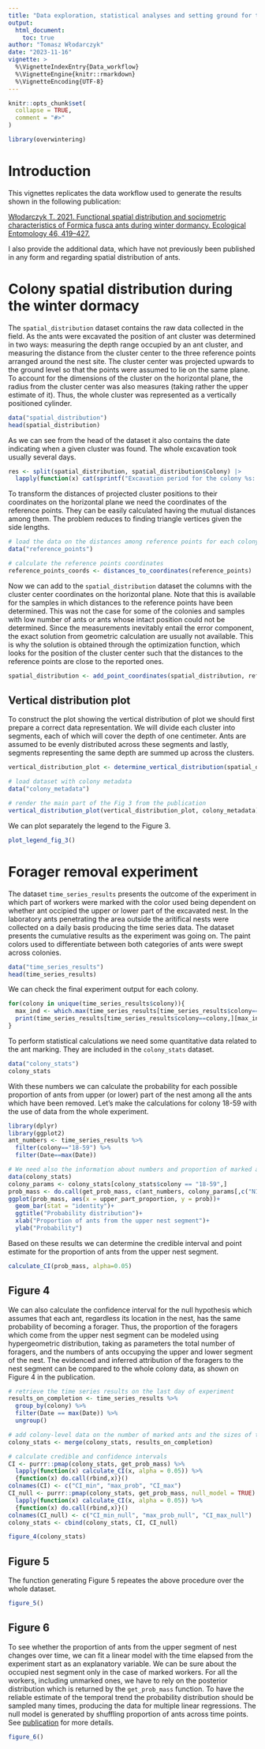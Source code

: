 ```yaml
---
title: "Data exploration, statistical analyses and setting ground for the plots"
output: 
  html_document:
    toc: true
author: "Tomasz Włodarczyk"
date: "2023-11-16"
vignette: >
  %\VignetteIndexEntry{Data_workflow}
  %\VignetteEngine{knitr::rmarkdown}
  %\VignetteEncoding{UTF-8}
---
```


```r
knitr::opts_chunk$set(
  collapse = TRUE,
  comment = "#>"
)
```

```r
library(overwintering)
```

# Introduction
This vignettes replicates the data workflow used to generate the results shown in the following publication:

[Włodarczyk T. 2021. Functional spatial distribution and sociometric characteristics of Formica fusca ants during winter dormancy. Ecological Entomology 46, 419–427.](https://resjournals.onlinelibrary.wiley.com/doi/10.1111/een.12983)

I also provide the additional data, which have not previously been published in any form and regarding spatial distribution of ants.

# Colony spatial distribution during the winter dormacy
The `spatial_distribution` dataset contains the raw data collected in the field. As the ants were excavated the position of ant cluster was determined in two ways: measuring the depth range occupied by an ant cluster, and measuring the distance from the cluster center to the three reference points arranged around the nest site. The cluster center was  projected upwards to the ground level so that the points were assumed to lie on the same plane. To account for the dimensions of the cluster on the horizontal plane, the radius from the cluster center was also measures (taking rather the upper estimate of it). Thus, the whole cluster was represented as a vertically positioned cylinder. 

```r
data("spatial_distribution")
head(spatial_distribution)
```

As we can see from the head of the dataset it also contains the date indicating when a given cluster was found. The whole excavation took usually several days.

```r
res <- split(spatial_distribution, spatial_distribution$Colony) |>
  lapply(function(x) cat(sprintf("Excavation period for the colony %s: %d days\n", x$Colony[1], as.integer(max(x$Date)-min(x$Date)+1))))

```

To transform the distances of projected cluster positions to their coordinates on the horizontal plane we need the coordinates of the reference points. They can be easily calculated having the mutual distances among them. The problem reduces to finding triangle vertices given the side lengths. 

```r
# load the data on the distances among reference points for each colony
data("reference_points")

# calculate the reference points coordinates
reference_points_coords <- distances_to_coordinates(reference_points)
```

Now we can add to the `spatial_distribution` dataset the columns with the cluster center coordinates on the horizontal plane. Note that this is available for the samples in which distances to the reference points have been determined. This was not the case for some of the colonies and samples with low number of ants or ants whose intact position could not be determined. Since the measurements inevitably entail the error component, the exact solution from geometric calculation are usually not available. This is why the solution is obtained through the optimization function, which looks for the position of the cluster center such that the distances to the reference points are close to the reported ones. 

```r
spatial_distribution <- add_point_coordinates(spatial_distribution, reference_points_coords)
```

## Vertical distribution plot
To construct the plot showing the vertical distribution of plot we should first prepare a correct data representation. We will divide each cluster into segments, each of which will cover the depth of one centimeter. Ants are assumed to be evenly distributed across these segments and lastly, segments representing the same depth are summed up across the clusters. 

```r
vertical_distribution_plot <- determine_vertical_distribution(spatial_distribution)

# load dataset with colony metadata
data("colony_metadata")

# render the main part of the Fig 3 from the publication
vertical_distribution_plot(vertical_distribution_plot, colony_metadata)
```

We can plot separately the legend to the Figure 3.
```r
plot_legend_fig_3()
```

# Forager removal experiment

The dataset `time_series_results` presents the outcome of the experiment in which part of workers were marked with the color used being dependent on whether ant occipied the upper or lower part of the excavated nest. In the laboratory ants penetrating the area outside the aritifical nests were collected on a daily basis producing the time series data. The dataset presents the cumulative results as the experiment was going on. The paint colors used to differentiate between both categories of ants were swept across colonies. 

```r
data("time_series_results")
head(time_series_results)
```
 
We can check the final experiment output for each colony.

```r
for(colony in unique(time_series_results$colony)){
  max_ind <- which.max(time_series_results[time_series_results$colony==colony,"Date"])
  print(time_series_results[time_series_results$colony==colony,][max_ind,,drop=FALSE])
}
```

To perform statistical calculations we need some quantitative data related to the ant marking. They are included in the `colony_stats` dataset.

```r
data("colony_stats")
colony_stats
```

With these numbers we can calculate the probability for each possible proportion of ants from upper (or lower) part of the nest among
all the ants which have been removed. Let's make the calculations for colony 18-59 with the use of data from the whole experiment.
```r
library(dplyr)
library(ggplot2)
ant_numbers <- time_series_results %>% 
  filter(colony=="18-59") %>% 
  filter(Date==max(Date)) 

# We need also the information about numbers and proportion of marked ants in the colony.
data(colony_stats)
colony_params <- colony_stats[colony_stats$colony == "18-59",]
prob_mass <- do.call(get_prob_mass, c(ant_numbers, colony_params[,c("N1", "N2", "marked_1", "marked_2")]))
ggplot(prob_mass, aes(x = upper_part_proportion, y = prob))+
  geom_bar(stat = "identity")+
  ggtitle("Probability distribution")+
  xlab("Proportion of ants from the upper nest segment")+
  ylab("Probability")
```


Based on these results we can determine the credible interval and point estimate for the proportion of ants from the upper nest segment. 

```r
calculate_CI(prob_mass, alpha=0.05)
```

## Figure 4
We can also calculate the confidence interval for the null hypothesis which assumes that each ant, regardless its location in the nest, has the same probability of becoming a forager. Thus, the proportion of the foragers which come from the upper nest segment can be modeled using hypergeometric distribution, taking as parameters the total number of foragers, and the numbers of ants occupying the upper and lower segment of the nest. The evidenced and inferred  attribution of the foragers to the nest segment can be compared to the whole colony data, as shown on Figure 4 in the publication.   

```r
# retrieve the time series results on the last day of experiment
results_on_completion <- time_series_results %>%
  group_by(colony) %>%
  filter(Date == max(Date)) %>%
  ungroup()

# add colony-level data on the number of marked ants and the sizes of the spatial groups
colony_stats <- merge(colony_stats, results_on_completion)

# calculate credible and confidence intervals 
CI <- purrr::pmap(colony_stats, get_prob_mass) %>%
  lapply(function(x) calculate_CI(x, alpha = 0.05)) %>% 
  {function(x) do.call(rbind,x)}()
colnames(CI) <- c("CI_min", "max_prob", "CI_max")
CI_null <- purrr::pmap(colony_stats, get_prob_mass, null_model = TRUE) %>%
  lapply(function(x) calculate_CI(x, alpha = 0.05)) %>% 
  {function(x) do.call(rbind,x)}()
colnames(CI_null) <- c("CI_min_null", "max_prob_null", "CI_max_null")
colony_stats <- cbind(colony_stats, CI, CI_null)

figure_4(colony_stats)  
```

## Figure 5

The function generating Figure 5 repeates the above procedure over the whole dataset.

```r
figure_5()
```

## Figure 6

To see whether the proportion of ants from the upper segment of nest changes over time, we can fit a linear model with the time elapsed from the experiment start as an explanatory variable. We can be sure about the occupied nest segment only in the case of marked workers. For all the workers, including unmarked ones, we have to rely on the posterior distribution which is returned by the `get_prob_mass` function. To have the reliable estimate of the temporal trend the probability distribution should be sampled many times, producing the data for multiple linear regressions. The null model is generated by shuffling proportion of ants across time points. See [publication](https://resjournals.onlinelibrary.wiley.com/doi/10.1111/een.12983) for more details.

```r
figure_6()
```
